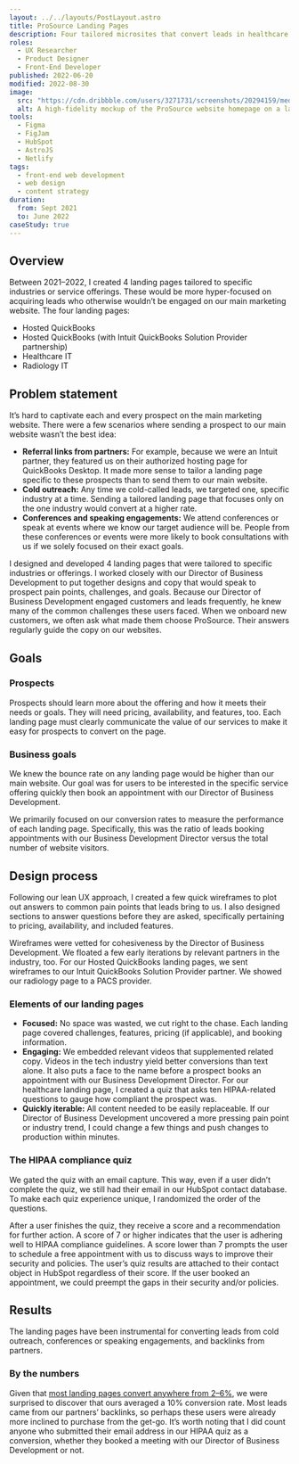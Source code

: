 ```yaml
---
layout: ../../layouts/PostLayout.astro
title: ProSource Landing Pages
description: Four tailored microsites that convert leads in healthcare and finance — currently averaging a 10% conversion rate.
roles:
  - UX Researcher
  - Product Designer
  - Front-End Developer
published: 2022-06-20
modified: 2022-08-30
image:
  src: "https://cdn.dribbble.com/users/3271731/screenshots/20294159/media/0edb20fd62112ed04e7df948463f0586.png?compress=1&resize=1600x1200&vertical=top"
  alt: A high-fidelity mockup of the ProSource website homepage on a laptop.
tools:
  - Figma
  - FigJam
  - HubSpot
  - AstroJS
  - Netlify
tags:
  - front-end web development
  - web design
  - content strategy
duration:
  from: Sept 2021
  to: June 2022
caseStudy: true
---
```


## Overview

Between 2021–2022, I created 4 landing pages tailored to specific industries or service offerings. These would be more hyper-focused on acquiring leads who otherwise wouldn’t be engaged on our main marketing website. The four landing pages:

- Hosted QuickBooks
- Hosted QuickBooks (with Intuit QuickBooks Solution Provider partnership)
- Healthcare IT
- Radiology IT

## Problem statement

It’s hard to captivate each and every prospect on the main marketing website. There were a few scenarios where sending a prospect to our main website wasn’t the best idea:

- **Referral links from partners:** For example, because we were an Intuit partner, they featured us on their authorized hosting page for QuickBooks Desktop. It made more sense to tailor a landing page specific to these prospects than to send them to our main website.
- **Cold outreach:** Any time we cold-called leads, we targeted one, specific industry at a time. Sending a tailored landing page that focuses only on the one industry would convert at a higher rate.
- **Conferences and speaking engagements:** We attend conferences or speak at events where we know our target audience will be. People from these conferences or events were more likely to book consultations with us if we solely focused on their exact goals.

I designed and developed 4 landing pages that were tailored to specific industries or offerings. I worked closely with our Director of Business Development to put together designs and copy that would speak to prospect pain points, challenges, and goals. Because our Director of Business Development engaged customers and leads frequently, he knew many of the common challenges these users faced. When we onboard new customers, we often ask what made them choose ProSource. Their answers regularly guide the copy on our websites.

## Goals

### Prospects

Prospects should learn more about the offering and how it meets their needs or goals. They will need pricing, availability, and features, too. Each landing page must clearly communicate the value of our services to make it easy for prospects to convert on the page.

### Business goals

We knew the bounce rate on any landing page would be higher than our main website. Our goal was for users to be interested in the specific service offering quickly then book an appointment with our Director of Business Development.

We primarily focused on our conversion rates to measure the performance of each landing page. Specifically, this was the ratio of leads booking appointments with our Business Development Director versus the total number of website visitors.

## Design process

Following our lean UX approach, I created a few quick wireframes to plot out answers to common pain points that leads bring to us. I also designed sections to answer questions before they are asked, specifically pertaining to pricing, availability, and included features.

Wireframes were vetted for cohesiveness by the Director of Business Development. We floated a few early iterations by relevant partners in the industry, too. For our Hosted QuickBooks landing pages, we sent wireframes to our Intuit QuickBooks Solution Provider partner. We showed our radiology page to a PACS provider.

### Elements of our landing pages

- **Focused:** No space was wasted, we cut right to the chase. Each landing page covered challenges, features, pricing (if applicable), and booking information.
- **Engaging:** We embedded relevant videos that supplemented related copy. Videos in the tech industry yield better conversions than text alone. It also puts a face to the name before a prospect books an appointment with our Business Development Director. For our healthcare landing page, I created a quiz that asks ten HIPAA-related questions to gauge how compliant the prospect was.
- **Quickly iterable:** All content needed to be easily replaceable. If our Director of Business Development uncovered a more pressing pain point or industry trend, I could change a few things and push changes to production within minutes.

### The HIPAA compliance quiz

We gated the quiz with an email capture. This way, even if a user didn’t complete the quiz, we still had their email in our HubSpot contact database. To make each quiz experience unique, I randomized the order of the questions.

After a user finishes the quiz, they receive a score and a recommendation for further action. A score of 7 or higher indicates that the user is adhering well to HIPAA compliance guidelines. A score lower than 7 prompts the user to schedule a free appointment with us to discuss ways to improve their security and policies. The user’s quiz results are attached to their contact object in HubSpot regardless of their score. If the user booked an appointment, we could preempt the gaps in their security and/or policies.

## Results

The landing pages have been instrumental for converting leads from cold outreach, conferences or speaking engagements, and backlinks from partners.

### By the numbers

Given that [most landing pages convert anywhere from 2–6%](https://unbounce.com/average-conversion-rates-landing-pages/), we were surprised to discover that ours averaged a 10% conversion rate. Most leads came from our partners’ backlinks, so perhaps these users were already more inclined to purchase from the get-go. It’s worth noting that I did count anyone who submitted their email address in our HIPAA quiz as a conversion, whether they booked a meeting with our Director of Business Development or not.
